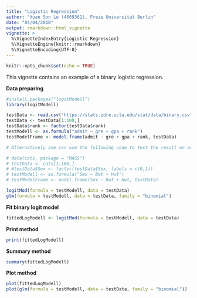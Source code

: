 ```yaml
---
title: "Logistic Regression"
author: "Xuan Son Le (4669361), Freie Universität Berlin"
date: "04/04/2018"
output: rmarkdown::html_vignette
vignette: >
  %\VignetteIndexEntry{Logistic Regression}
  %\VignetteEngine{knitr::rmarkdown}
  %\VignetteEncoding{UTF-8}
---
```


```r
knitr::opts_chunk$set(echo = TRUE)
```

This vignette contains an example of a binary logistic regression. 

**Data preparing**
```r
#install.packages("logitModell")
library(logitModell)

testData <- read.csv("https://stats.idre.ucla.edu/stat/data/binary.csv")
testData <- testData[1:100,]
testData$rank <- factor(testData$rank)
testModell <- as.formula("admit ~ gre + gpa + rank")
testModelFrame <- model.frame(admit ~ gre + gpa + rank, testData)

# Alternatively one can use the following code to test the result on another data set. This data set is default built in R.

# data(cats, package = "MASS")
# testData <- cats[1:100,]
# #testData$Sex <- factor(testData$Sex, labels = c(0,1))
# testModell <- as.formula("Sex ~ Bwt + Hwt")
# testModelFrame <- model.frame(Sex ~ Bwt + Hwt, testData)

logitMod(formula = testModell, data = testData)
glm(formula = testModell, data = testData, family = "binomial")
```
  
\newline  
**Fit binary logit model**  
```r
fittedLogModell <- logitMod(formula = testModell, data = testData)
```
  
  
**Print method** 
```r
print(fittedLogModell)
```
  
  
**Summary method**  
```r
summary(fittedLogModell)
```
  
  
**Plot method**  
```r
plot(fittedLogModell)
plot(glm(formula = testModell, data = testData, family = "binomial"))
```
